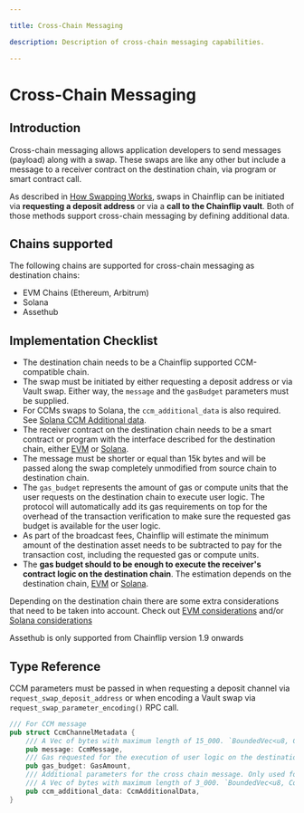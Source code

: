 ```yaml
---

title: Cross-Chain Messaging

description: Description of cross-chain messaging capabilities.

---
```



# Cross-Chain Messaging

## Introduction

Cross-chain messaging allows application developers to send messages (payload) along with a swap. These swaps are like any other but include a message to a receiver contract on the destination chain, via program or smart contract call.

As described in [How Swapping Works](../../../how-swapping-works.md), swaps in Chainflip can be initiated via **requesting a deposit address** or via a **call to the Chainflip vault**. Both of those methods support cross-chain messaging by defining additional data.


## Chains supported

The following chains are supported for cross-chain messaging as destination chains:

- EVM Chains (Ethereum, Arbitrum)
- Solana
- Assethub

## Implementation Checklist

- The destination chain needs to be a Chainflip supported CCM-compatible chain.
- The swap must be initiated by either requesting a deposit address or via Vault swap. Either way, the `message` and the `gasBudget` parameters must be supplied.
- For CCMs swaps to Solana, the `ccm_additional_data` is also required. See [Solana CCM Additional data](./sol-ccm.mdx#solana-ccm-additional-data).
- The receiver contract on the destination chain needs to be a smart contract or program with the interface described for the destination chain, either [EVM](./evm-ccm.mdx#ccm-receiver-smart-contract-interface) or [Solana](./sol-ccm.mdx#receive-call-and-asset-on-the-receiver-program).
- The message must be shorter or equal than 15k bytes and will be passed along the swap completely unmodified from source chain to destination chain.
- The `gas_budget` represents the amount of gas or compute units that the user requests on the destination chain to execute user logic. The protocol will automatically add its gas requirements on top for the overhead of the transaction verification to make sure the requested gas budget is available for the user logic.
- As part of the broadcast fees, Chainflip will estimate the minimum amount of the destination asset needs to be subtracted to pay for the transaction cost, including the requested gas or compute units.
- The **gas budget should to be enough to execute the receiver's contract logic on the destination chain**. The estimation depends on the destination chain, [EVM](./evm-ccm.mdx#gas-budget-estimation) or [Solana](./sol-ccm.mdx#compute-budget-estimation).

Depending on the destination chain there are some extra considerations that need to be taken into account. Check out [EVM considerations](./evm-ccm.mdx#considerations) and/or [Solana considerations](./sol-ccm.mdx#considerations)

<Callout type="warning">
  Assethub is only supported from Chainflip version 1.9 onwards
</Callout>

## Type Reference
CCM parameters must be passed in when requesting a deposit channel via `request_swap_deposit_address` or when encoding a Vault swap via `request_swap_parameter_encoding()` RPC call.

```rust
/// For CCM message
pub struct CcmChannelMetadata {
	/// A Vec of bytes with maximum length of 15_000. `BoundedVec<u8, ConstU32<15_000>>`
	pub message: CcmMessage,
	/// Gas requested for the execution of user logic on the destination chain.
	pub gas_budget: GasAmount,
	/// Additional parameters for the cross chain message. Only used for Solana CCM.
	/// A Vec of bytes with maximum length of 3_000. `BoundedVec<u8, ConstU32<3_000>>`
	pub ccm_additional_data: CcmAdditionalData,
}
```
